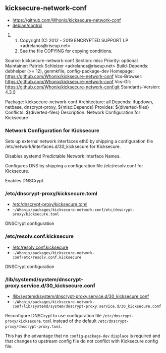 == kicksecure-network-conf ==

* https://github.com/Whonix/kicksecure-network-conf
* [https://github.com/Whonix/kicksecure-network-conf/blob/master/debian/control debian/control]
## Copyright (C) 2012 - 2019 ENCRYPTED SUPPORT LP <adrelanos@riseup.net>
## See the file COPYING for copying conditions.

Source: kicksecure-network-conf
Section: misc
Priority: optional
Maintainer: Patrick Schleizer <adrelanos@riseup.net>
Build-Depends: debhelper (>= 12), genmkfile, config-package-dev
Homepage: https://github.com/Whonix/kicksecure-network-conf
Vcs-Browser: https://github.com/Whonix/kicksecure-network-conf
Vcs-Git: https://github.com/Whonix/kicksecure-network-conf.git
Standards-Version: 4.3.0

Package: kicksecure-network-conf
Architecture: all
Depends: ifupdown, netbase, dnscrypt-proxy, ${misc:Depends}
Provides: ${diverted-files}
Conflicts: ${diverted-files}
Description: Network Configuration for Kicksecure
===  Network Configuration for Kicksecure ===

Sets up external network interfaces eth0 by shipping a configuration file
/etc/network/interfaces.d/30_kicksecure for Kicksecure.

Disables systemd Predictable Network Interface Names.

Configures DNS by shipping a configuration file /etc/resolv.conf for
Kicksecure.

Enables DNSCrypt.
=== /etc/dnscrypt-proxy/kicksecure.toml ===

* [https://github.com/Whonix/kicksecure-network-conf/blob/master/etc/dnscrypt-proxy/kicksecure.toml /etc/dnscrypt-proxy/kicksecure.toml]
* <code>~/Whonix/packages/kicksecure-network-conf/etc/dnscrypt-proxy/kicksecure.toml</code>

DNSCrypt configuration
=== /etc/resolv.conf.kicksecure ===

* [https://github.com/Whonix/kicksecure-network-conf/blob/master/etc/resolv.conf.kicksecure /etc/resolv.conf.kicksecure]
* <code>~/Whonix/packages/kicksecure-network-conf/etc/resolv.conf.kicksecure</code>

DNSCrypt configuration
=== /lib/systemd/system/dnscrypt-proxy.service.d/30_kicksecure.conf ===

* [https://github.com/Whonix/kicksecure-network-conf/blob/master/lib/systemd/system/dnscrypt-proxy.service.d/30_kicksecure.conf /lib/systemd/system/dnscrypt-proxy.service.d/30_kicksecure.conf]
* <code>~/Whonix/packages/kicksecure-network-conf/lib/systemd/system/dnscrypt-proxy.service.d/30_kicksecure.conf</code>

Reconfigure DNSCrypt to use configuration file
<code>/etc/dnscrypt-proxy/kicksecure.toml</code> instead of the default
<code>/etc/dnscrypt-proxy/dnscrypt-proxy.toml</code>.

This has the advantage
that no <code>config-package-dev</code> <code>displace</code> is required
and that changes to upstream config file do not conflict with Kicksecure
config file.
